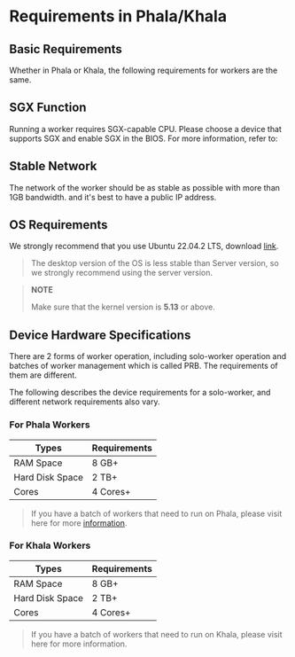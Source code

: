 # Requirements in Phala/Khala

## Basic Requirements

Whether in Phala or Khala, the following requirements for workers are the same.

## SGX Function

Running a worker requires SGX-capable CPU. Please choose a device that supports SGX and enable SGX in the BIOS. For more information, refer to:

## Stable Network

The network of the worker should be as stable as possible with more than 1GB bandwidth. and it's best to have a public IP address.

## OS Requirements

We strongly recommend that you use Ubuntu 22.04.2 LTS, download [link](https://ubuntu.com/download/server).

> The desktop version of the OS is less stable than Server version, so we strongly recommend using the server version.

> **NOTE**
>
> Make sure that the kernel version is **5.13** or above.

## Device Hardware Specifications

There are 2 forms of worker operation, including solo-worker operation and batches of worker management which is called PRB. The requirements of them are different.

The following describes the device requirements for a solo-worker, and different network requirements also vary.

### For Phala Workers

| Types           | Requirements |
| --------------- | ------------ |
| RAM Space       | 8 GB+        |
| Hard Disk Space | 2 TB+        |
| Cores           | 4 Cores+     |

> If you have a batch of workers that need to run on Phala, please visit here for more [information](/compute-providers/run-workers-on-phala/prbv3-deployment).

### For Khala Workers

| Types           | Requirements |
| --------------- | ------------ |
| RAM Space       | 8 GB+        |
| Hard Disk Space | 2 TB+        |
| Cores           | 4 Cores+     |

> If you have a batch of workers that need to run on Khala, please visit here for more information.

